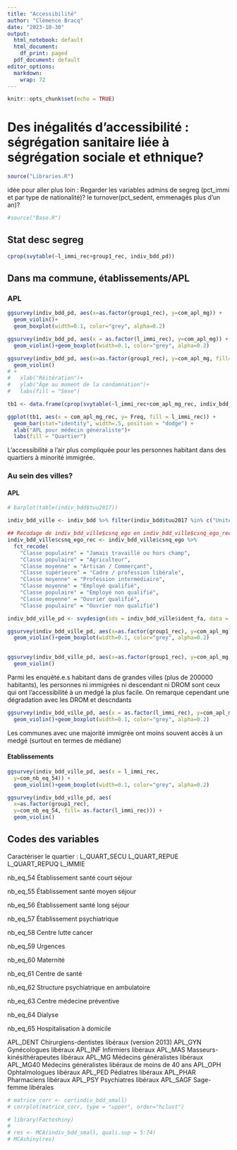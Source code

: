 ---
title: "Accessibilité"
author: "Clémence Bracq"
date: "2023-10-30"
output:
  html_notebook: default
  html_document:
    df_print: paged
  pdf_document: default
editor_options:
  markdown:
    wrap: 72
---

```{r setup, include=FALSE}
knitr::opts_chunk$set(echo = TRUE)
```

# Des inégalités d'accessibilité : ségrégation sanitaire liée à ségrégation sociale et ethnique? {.tabset .tabset-fade}

```{r libraries, include=FALSE}
source("Libraries.R")
```

idée pour aller plus loin : Regarder les variables admins de segreg
(pct_immi et par type de nationalité)? le turnover(pct_sedent, emmenagés
plus d'un an)?

```{r bases, include = FALSE}
#source("Base.R")
```



## Stat desc segreg

```{r, echo = FALSE}
cprop(svytable(~l_immi_rec+group1_rec, indiv_bdd_pd))
```

## Dans ma commune, établissements/APL {.tabset .tabset-fade}

### APL

```{r}
ggsurvey(indiv_bdd_pd, aes(x=as.factor(group1_rec), y=com_apl_mg)) + 
  geom_violin()+
  geom_boxplot(width=0.1, color="grey", alpha=0.2)
```

```{r}
ggsurvey(indiv_bdd_pd, aes(x = as.factor(l_immi_rec), y=com_apl_mg)) + 
  geom_violin()+geom_boxplot(width=0.1, color="grey", alpha=0.2)
```

```{r}
ggsurvey(indiv_bdd_pd, aes(x=as.factor(group1_rec), y=com_apl_mg, fill= as.factor(l_immi_rec))) + 
  geom_violin()
# +
#   xlab("Réitération")+
#   ylab("Âge au moment de la condamnation")+
#   labs(fill = "Sexe")
```

```{r}

tb1 <- data.frame(cprop(svytable(~l_immi_rec+com_apl_mg_rec, indiv_bdd_pd)))

ggplot(tb1, aes(x = com_apl_mg_rec, y= Freq, fill = l_immi_rec)) +
  geom_bar(stat="identity", width=.5, position = "dodge") +
  xlab("APL pour médecin généraliste")+
  labs(fill = "Quartier")
```

L'accessibilité a l'air plus compliquée pour les personnes habitant dans
des quartiers à minorité immigrée.

### Au sein des villes? {.tabset .tabset-fade}

#### APL

```{r}
# barplot(table(indiv_bdd$tuu2017))
```

```{r}
indiv_bdd_ville <- indiv_bdd %>% filter(indiv_bdd$tuu2017 %in% c("Unité urbaine de 200 000 à 1 999 999 habitants", "Unité urbaine de Paris"))# on garde plus de la moitié des gens, 56% exactement
```

```{r, include =FALSE}
## Recodage de indiv_bdd_ville$csnq_ego en indiv_bdd_ville$csnq_ego_rec
indiv_bdd_ville$csnq_ego_rec <- indiv_bdd_ville$csnq_ego %>%
  fct_recode(
    "Classe populaire" = "Jamais travaillé ou hors champ",
    "Classe populaire" = "Agriculteur",
    "Classe moyenne" = "Artisan / Commerçant",
    "Classe supérieure" = "Cadre / profession libérale",
    "Classe moyenne" = "Profession intermédiaire",
    "Classe moyenne" = "Employé qualifié",
    "Classe populaire" = "Employé non qualifié",
    "Classe moyenne" = "Ouvrier qualifié",
    "Classe populaire" = "Ouvrier non qualifié")
```

```{r}
indiv_bdd_ville_pd <- svydesign(ids = indiv_bdd_ville$ident_fa, data = indiv_bdd_ville, weights = indiv_bdd_ville$poidsi)
```

```{r}
ggsurvey(indiv_bdd_ville_pd, aes(x=as.factor(group1_rec), y=com_apl_mg)) + 
  geom_violin()+geom_boxplot(width=0.1, color="grey", alpha=0.2)
  
```

```{r}
ggsurvey(indiv_bdd_ville_pd, aes(x=as.factor(group1_rec), y=com_apl_mg, fill = csnq_ego_rec)) + 
  geom_violin()
```

Parmi les enquêté.e.s habitant dans de grandes villes (plus de 200000
habitants), les personnes ni immigrées ni descendant ni DROM sont ceux
qui ont l'accessibilité à un medgé la plus facile. On remarque cependant
une dégradation avec les DROM et descndants

```{r}
ggsurvey(indiv_bdd_ville_pd, aes(x = as.factor(l_immi_rec), y=com_apl_mg)) + 
  geom_violin()+geom_boxplot(width=0.1, color="grey", alpha=0.2)
```

Les communes avec une majorité immigrée ont moins souvent accès à un
medgé (surtout en termes de médiane)

#### Etablissements

```{r}
ggsurvey(indiv_bdd_ville_pd, aes(x = l_immi_rec,
  y=com_nb_eq_54)) + 
  geom_violin()+geom_boxplot(width=0.1, color="grey", alpha=0.2)
```

```{r}
ggsurvey(indiv_bdd_ville_pd, aes(
  x=as.factor(group1_rec),
  y=com_nb_eq_54, fill= as.factor(l_immi_rec))) + 
  geom_violin()
```

## Codes des variables

Caractériser le quartier : L_QUART_SECU L_QUART_REPUE L_QUART_REPUQ
L_IMMIE

nb_eq_54 Établissement santé court séjour

nb_eq_55 Établissement santé moyen séjour

nb_eq_56 Établissement santé long séjour

nb_eq_57 Établissement psychiatrique

nb_eq_58 Centre lutte cancer

nb_eq_59 Urgences

nb_eq_60 Maternité

nb_eq_61 Centre de santé

nb_eq_62 Structure psychiatrique en ambulatoire

nb_eq_63 Centre médecine préventive

nb_eq_64 Dialyse

nb_eq_65 Hospitalisation à domicile

APL_DENT Chirurgiens-dentistes libéraux (version 2013) APL_GYN
Gynécologues libéraux APL_INF Infirmiers libéraux APL_MAS
Masseurs-kinésithérapeutes libéraux APL_MG Médecins généralistes
libéraux APL_MG40 Médecins généralistes libéraux de moins de 40 ans
APL_OPH Ophtalmologues libéraux APL_PED Pédiatres libéraux APL_PHAR
Pharmaciens libéraux APL_PSY Psychiatres libéraux APL_SAGF Sage-femme
libérales

```{r, include =FALSE}
# matrice_corr <- cor(indiv_bdd_small)
# corrplot(matrice_corr, type = "upper", order="hclust")
```

```{r, include = FALSE}
# library(Factoshiny)
# 
# res <- MCA(indiv_bdd_small, quali.sup = 5:74)
# MCAshiny(res)

```
